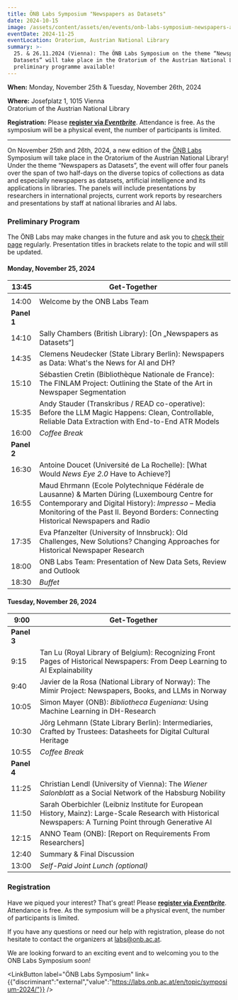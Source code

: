 ```yaml
---
title: ÖNB Labs Symposium "Newspapers as Datasets"
date: 2024-10-15
image: /assets/content/assets/en/events/onb-labs-symposium-newspapers-as-datasets/image.jpg
eventDate: 2024-11-25
eventLocation: Oratorium, Austrian National Library
summary: >-
  25. & 26.11.2024 (Vienna): The ÖNB Labs Symposium on the theme “Newspapers as
  Datasets” will take place in the Oratorium of the Austrian National Library -
  preliminary programme available!
---
```

**When:** Monday, November 25th & Tuesday, November 26th, 2024

**Where:** Josefplatz 1, 1015 Vienna\
Oratorium of the Austrian National Library

**Registration:** Please [**register via *Eventbrite***](https://www.eventbrite.at/e/onb-labs-symposium-2024-tickets-999301075417). Attendance is free. As the symposium will be a physical event, the number of participants is limited.

---

On November 25th and 26th, 2024, a new edition of the [ÖNB Labs](https://labs.onb.ac.at/en/) Symposium will take place in the Oratorium of the Austrian National Library! Under the theme “Newspapers as Datasets”, the event will offer four panels over the span of two half-days on the diverse topics of collections as data and especially newspapers as datasets, artificial intelligence and its applications in libraries. The panels will include presentations by researchers in international projects, current work reports by researchers and presentations by staff at national libraries and AI labs.

### **Preliminary Program**

The ÖNB Labs may make changes in the future and ask you to [check their page](https://labs.onb.ac.at/en/topic/symposium-2024/) regularly. Presentation titles in brackets relate to the topic and will still be updated.

#### **Monday, November 25, 2024**

| 13:45       | Get-Together                                                                                                                                                                                                                               |
| ----------- | ------------------------------------------------------------------------------------------------------------------------------------------------------------------------------------------------------------------------------------------ |
|             |                                                                                                                                                                                                                                            |
| 14:00       | Welcome by the ONB Labs Team                                                                                                                                                                                                               |
| **Panel 1** |                                                                                                                                                                                                                                            |
| 14:10       | Sally Chambers (British Library): \[On „Newspapers as Datasets“]                                                                                                                                                                           |
| 14:35       | Clemens Neudecker (State Library Berlin): Newspapers as Data: What's the News for AI and DH?                                                                                                                                               |
| 15:10       | Sébastien Cretin (Bibliothèque Nationale de France): The FINLAM Project: Outlining the State of the Art in Newspaper Segmentation                                                                                                          |
| 15:35       | Andy Stauder (Transkribus / READ co-operative): Before the LLM Magic Happens: Clean, Controllable, Reliable Data Extraction with End-to-End ATR Models                                                                                     |
| 16:00       | *Coffee Break*                                                                                                                                                                                                                             |
| **Panel 2** |                                                                                                                                                                                                                                            |
| 16:30       | Antoine Doucet (Université de La Rochelle): \[What Would *News Eye 2.0* Have to Achieve?]                                                                                                                                                  |
| 16:55       | Maud Ehrmann (Ecole Polytechnique Fédérale de Lausanne) & Marten Düring (Luxembourg Centre for Contemporary and Digital History): *Impresso* – Media Monitoring of the Past II. Beyond Borders: Connecting Historical Newspapers and Radio |
| 17:35       | Eva Pfanzelter (University of Innsbruck): Old Challenges, New Solutions? Changing Approaches for Historical Newspaper Research                                                                                                             |
| 18:00       | ONB Labs Team: Presentation of New Data Sets, Review and Outlook                                                                                                                                                                           |
| 18:30       | *Buffet*                                                                                                                                                                                                                                   |

#### **Tuesday, November 26, 2024**

| 9:00        | Get-Together                                                                                                                                              |
| ----------- | --------------------------------------------------------------------------------------------------------------------------------------------------------- |
| **Panel 3** |                                                                                                                                                           |
| 9:15        | Tan Lu (Royal Library of Belgium): Recognizing Front Pages of Historical Newspapers: From Deep Learning to AI Explainability                              |
| 9:40        | Javier de la Rosa (National Library of Norway): The Mímir Project: Newspapers, Books, and LLMs in Norway                                                  |
| 10:05       | Simon Mayer (ONB): *Bibliotheca Eugeniana:* Using Machine Learning in DH-Research                                                                         |
| 10:30       | Jörg Lehmann (State Library Berlin): Intermediaries, Crafted by Trustees: Datasheets for Digital Cultural Heritage                                        |
| 10:55       | *Coffee Break*                                                                                                                                            |
| **Panel 4** |                                                                                                                                                           |
| 11:25       | Christian Lendl (University of Vienna): The *Wiener Salonblatt* as a Social Network of the Habsburg Nobility                                              |
| 11:50       | Sarah Oberbichler (Leibniz Institute for European History, Mainz): Large-Scale Research with Historical Newspapers: A Turning Point through Generative AI |
| 12:15       | ANNO Team (ONB): \[Report on Requirements From Researchers]                                                                                               |
| 12:40       | Summary & Final Discussion                                                                                                                                |
| 13:00       | *Self-Paid Joint Lunch (optional)*                                                                                                                        |

### **Registration**

Have we piqued your interest? That's great! Please [**register via *Eventbrite***](https://www.eventbrite.at/e/onb-labs-symposium-2024-tickets-999301075417). Attendance is free. As the symposium will be a physical event, the number of participants is limited.

If you have any questions or need our help with registration, please do not hesitate to contact the organizers at [labs@onb.ac.at](mailto:labs@onb.ac.at).&#x20;

We are looking forward to an exciting event and to welcoming you to the ONB Labs Symposium soon!

<LinkButton label="ÖNB Labs Symposium" link={{"discriminant":"external","value":"https://labs.onb.ac.at/en/topic/symposium-2024/"}} />
